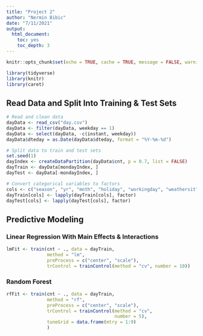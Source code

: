 ```yaml
---
title: "Project 2"
author: "Nermin Bibic"
date: "7/11/2021"
output:
  html_document:
    toc: yes
    toc_depth: 3
---
```


```r
knitr::opts_chunk$set(echo = TRUE, cache = TRUE, message = FALSE, warning = FALSE, error = TRUE)
```

```r
library(tidyverse)
library(knitr)
library(caret)
```

## Read Data and Split Into Training & Test Sets

```r
# Read and clean data
dayData <- read_csv("day.csv")
dayData <- filter(dayData, weekday == 1)
dayData <- select(dayData, -c(instant, weekday))
dayData$dteday = as.Date(dayData$dteday, format = "%Y-%m-%d")

# Split data to train and test sets
set.seed(1)
dayIndex <- createDataPartition(dayData$cnt, p = 0.7, list = FALSE)
dayTrain <- dayData[mondayIndex, ]
dayTest <- dayData[-mondayIndex, ]

# Convert categorical variables to factors
cols <- c("season", "yr", "mnth", "holiday", "workingday", "weathersit")
dayTrain[cols] <- lapply(dayTrain[cols], factor)
dayTest[cols] <- lapply(dayTest[cols], factor)
```

## Predictive Modeling

### Linear Regression With Main Effects & Interactions

```r
lmFit <- train(cnt ~ ., data = dayTrain,
               method = "lm",
               preProcess = c("center", "scale"),
               trControl = trainControl(method = "cv", number = 10))
```

### Random Forest

```r
rfFit <- train(cnt ~ ., data = dayTrain,
               method = "rf",
               preProcess = c("center", "scale"),
               trControl = trainControl(method = "cv",
                                        number = 5),
               tuneGrid = data.frame(mtry = 1:9)
               )
```


